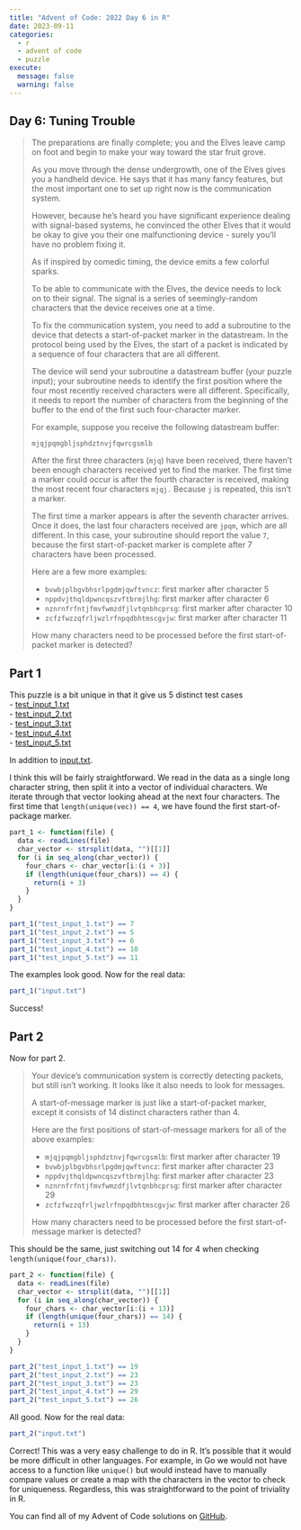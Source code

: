 ```yaml
---
title: "Advent of Code: 2022 Day 6 in R"
date: 2023-09-11
categories:
  - r
  - advent of code
  - puzzle
execute: 
  message: false
  warning: false
---
```


## Day 6: Tuning Trouble

> The preparations are finally complete; you and the Elves leave camp on foot and begin to make your way toward the star fruit grove.
>
> As you move through the dense undergrowth, one of the Elves gives you a handheld device. He says that it has many fancy features, but the most important one to set up right now is the communication system.
>
> However, because he's heard you have significant experience dealing with signal-based systems, he convinced the other Elves that it would be okay to give you their one malfunctioning device - surely you'll have no problem fixing it.
>
> As if inspired by comedic timing, the device emits a few colorful sparks.
>
> To be able to communicate with the Elves, the device needs to lock on to their signal. The signal is a series of seemingly-random characters that the device receives one at a time.
>
> To fix the communication system, you need to add a subroutine to the device that detects a start-of-packet marker in the datastream. In the protocol being used by the Elves, the start of a packet is indicated by a sequence of four characters that are all different.
>
> The device will send your subroutine a datastream buffer (your puzzle input); your subroutine needs to identify the first position where the four most recently received characters were all different. Specifically, it needs to report the number of characters from the beginning of the buffer to the end of the first such four-character marker.
>
> For example, suppose you receive the following datastream buffer:
>
> `mjqjpqmgbljsphdztnvjfqwrcgsmlb`
>
>After the first three characters (`mjq`) have been received, there haven't been enough characters received yet to find the marker. The first time a marker could occur is after the fourth character is received, making the most recent four characters `mjqj.` Because `j` is repeated, this isn't a marker.
>
> The first time a marker appears is after the seventh character arrives. Once it does, the last four characters received are `jpqm`, which are all different. In this case, your subroutine should report the value `7`, because the first start-of-packet marker is complete after 7 characters have been processed.
>
> Here are a few more examples:
>
> - `bvwbjplbgvbhsrlpgdmjqwftvncz`: first marker after character 5
> - `nppdvjthqldpwncqszvftbrmjlhg`: first marker after character 6
> - `nznrnfrfntjfmvfwmzdfjlvtqnbhcprsg`: first marker after character 10
> - `zcfzfwzzqfrljwzlrfnpqdbhtmscgvjw`: first marker after character 11
>
> How many characters need to be processed before the first start-of-packet marker is detected?

## Part 1

This puzzle is a bit unique in that it give us 5 distinct test cases  
-  [test_input_1.txt](test_input_1.txt)  
-  [test_input_2.txt](test_input_2.txt)  
-  [test_input_3.txt](test_input_3.txt)  
-  [test_input_4.txt](test_input_4.txt)  
-  [test_input_5.txt](test_input_5.txt)  

In addition to [input.txt](input.txt).

I think this will be fairly straightforward. We read in the data as a single long character string, then split it into a vector of individual characters. We iterate through that vector looking ahead at the next four characters. The first time that `length(unique(vec)) == 4`, we have found the first start-of-package marker.

```r
part_1 <- function(file) {
  data <- readLines(file)
  char_vector <- strsplit(data, "")[[1]]
  for (i in seq_along(char_vector)) {
    four_chars <- char_vector[i:(i + 3)]
    if (length(unique(four_chars)) == 4) {
      return(i + 3)
    }
  }
}
```

```r
part_1("test_input_1.txt") == 7
part_1("test_input_2.txt") == 5
part_1("test_input_3.txt") == 6
part_1("test_input_4.txt") == 10
part_1("test_input_5.txt") == 11
```

The examples look good. Now for the real data:

```r
part_1("input.txt")
```

Success!

## Part 2 

Now for part 2.

> Your device's communication system is correctly detecting packets, but still isn't working. It looks like it also needs to look for messages.
>
> A start-of-message marker is just like a start-of-packet marker, except it consists of 14 distinct characters rather than 4.
>
> Here are the first positions of start-of-message markers for all of the above examples:
>
> - `mjqjpqmgbljsphdztnvjfqwrcgsmlb`: first marker after character 19
> - `bvwbjplbgvbhsrlpgdmjqwftvncz`: first marker after character 23
> - `nppdvjthqldpwncqszvftbrmjlhg`: first marker after character 23
> - `nznrnfrfntjfmvfwmzdfjlvtqnbhcprsg`: first marker after character 29
> - `zcfzfwzzqfrljwzlrfnpqdbhtmscgvjw`: first marker after character 26
>
> How many characters need to be processed before the first start-of-message marker is detected?

This should be the same, just switching out 14 for 4 when checking `length(unique(four_chars))`.

```r
part_2 <- function(file) {
  data <- readLines(file)
  char_vector <- strsplit(data, "")[[1]]
  for (i in seq_along(char_vector)) {
    four_chars <- char_vector[i:(i + 13)]
    if (length(unique(four_chars)) == 14) {
      return(i + 13)
    }
  }
}
```

```r
part_2("test_input_1.txt") == 19
part_2("test_input_2.txt") == 23
part_2("test_input_3.txt") == 23
part_2("test_input_4.txt") == 29
part_2("test_input_5.txt") == 26
```

All good. Now for the real data:

```r
part_2("input.txt")
```

Correct! This was a very easy challenge to do in R. It's possible that it would be more difficult in other languages. For example, in Go we would not have access to a function like `unique()` but would instead have to manually compare values or create a map with the characters in the vector to check for uniqueness. Regardless, this was straightforward to the point of triviality in R.

You can find all of my Advent of Code solutions on [GitHub](https://github.com/stephenfeagin/adventofcode).
